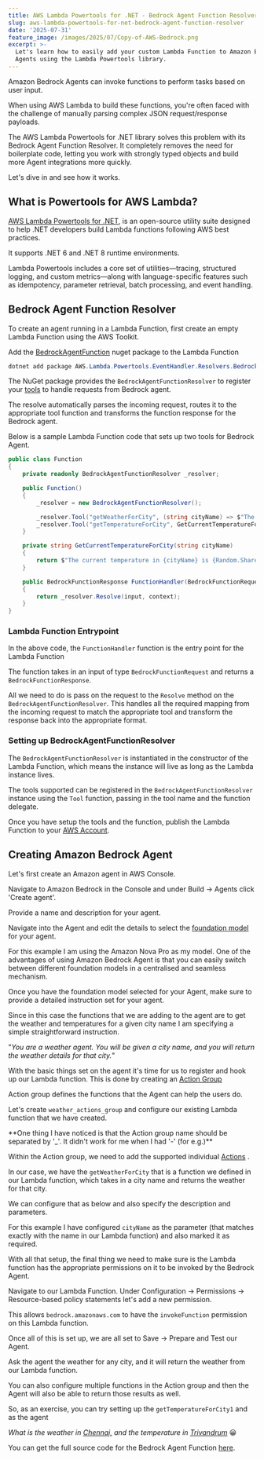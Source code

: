 ```yaml
---
title: AWS Lambda Powertools for .NET - Bedrock Agent Function Resolver
slug: aws-lambda-powertools-for-net-bedrock-agent-function-resolver
date: '2025-07-31'
feature_image: /images/2025/07/Copy-of-AWS-Bedrock.png
excerpt: >-
  Let's learn how to easily add your custom Lambda Function to Amazon Bedrock
  Agents using the Lambda Powertools library.
---
```

Amazon Bedrock Agents can invoke functions to perform tasks based on user input.

When using AWS Lambda to build these functions, you're often faced with the challenge of manually parsing complex JSON request/response payloads.

<EmbedCard src="https:/www.youtube.com/embed/-0ivGo5iKvY?feature=oembed" title="Getting Started with Bedrock Agent Function in AWS Lambda (.NET) | AI on AWS" />

The AWS Lambda Powertools for .NET library solves this problem with its Bedrock Agent Function Resolver. It completely removes the need for boilerplate code, letting you work with strongly typed objects and build more Agent integrations more quickly.

Let's dive in and see how it works.

## What is Powertools for AWS Lambda?

[AWS Lambda Powertools for .NET](https:/docs.powertools.aws.dev/lambda/dotnet/), is an open-source utility suite designed to help .NET developers build Lambda functions following AWS best practices.

It supports .NET 6 and .NET 8 runtime environments.

Lambda Powertools includes a core set of utilities—tracing, structured logging, and custom metrics—along with language-specific features such as idempotency, parameter retrieval, batch processing, and event handling.

<BookmarkCard href="https:/www.youtube.com/playlist?list=PL59L9XrzUa-lVIngBF1OTG1Wxy56_esQB" title="AWS Lambda Powertools" description="Powertools for AWS Lambda (.NET) is a suite of utilities for AWS Lambda functions to ease the adoption of best practices such as tracing, structured logging,…" icon="/images/icon/favicon_144x144.png" />

## Bedrock Agent Function Resolver

To create an agent running in a Lambda Function, first create an empty Lambda Function using the AWS Toolkit.

<BookmarkCard href="/blog/aws-lambda-dotnet-developer/" title="AWS Lambda For The .NET Developer" description="This blog post is a collection of other posts that covers various aspects of AWS Lambda and other services you can integrate with when building serverless applications on Lambda." icon="/images/icon/logo-512x512-24.png" />

Add the [BedrockAgentFunction](https:/www.nuget.org/packages/AWS.Lambda.Powertools.EventHandler.Resolvers.BedrockAgentFunction) nuget package to the Lambda Function

```powershell
dotnet add package AWS.Lambda.Powertools.EventHandler.Resolvers.BedrockAgentFunction
```

The NuGet package provides the `BedrockAgentFunctionResolver` to register your [tools](https:/docs.aws.amazon.com/bedrock/latest/userguide/tool-use.html) to handle requests from Bedrock agent.

The resolve automatically parses the incoming request, routes it to the appropriate tool function and transforms the function response for the Bedrock agent.

Below is a sample Lambda Function code that sets up two tools for Bedrock Agent.

```csharp
public class Function
{
    private readonly BedrockAgentFunctionResolver _resolver;

    public Function()
    {
        _resolver = new BedrockAgentFunctionResolver();

        _resolver.Tool("getWeatherForCity", (string cityName) => $"The weather in {cityName} is sunny");
        _resolver.Tool("getTemperatureForCity", GetCurrentTemperatureForCity);
    }

    private string GetCurrentTemperatureForCity(string cityName)
    {
        return $"The current temperature in {cityName} is {Random.Shared.Next(-20, 50)} °C";
    }

    public BedrockFunctionResponse FunctionHandler(BedrockFunctionRequest input, ILambdaContext context)
    {
        return _resolver.Resolve(input, context);
    }
}
```

### Lambda Function Entrypoint

In the above code, the `FunctionHandler` function is the entry point for the Lambda Function

The function takes in an input of type `BedrockFunctionRequest` and returns a `BedrockFunctionResponse`.

All we need to do is pass on the request to the `Resolve` method on the `BedrockAgentFunctionResolver`. This handles all the required mapping from the incoming request to match the appropriate tool and transform the response back into the appropriate format.

### Setting up BedrockAgentFunctionResolver

The `BedrockAgentFunctionResolver` is instantiated in the constructor of the Lambda Function, which means the instance will live as long as the Lambda instance lives.

<BookmarkCard href="/blog/lambda-lifecycle-and-net/" title="Why Should You Care About Lambda Lifecycle As A .NET Developer?" description="The Lambda Lifecycle affects the way we write out Function code. Learn some of the dos and don’ts when building Lambda Functions in .NET because of how Lambda initializes the Function classes." icon="/images/icon/logo-512x512-25.png" />

The tools supported can be registered in the `BedrockAgentFunctionResolver` instance using the `Tool` function, passing in the tool name and the function delegate.

Once you have setup the tools and the function, publish the Lambda Function to your [AWS Account](/blog/amazon-credentials-dotnet/).

## Creating Amazon Bedrock Agent

Let's first create an Amazon agent in AWS Console.

Navigate to Amazon Bedrock in the Console and under Build → Agents click 'Create agent'.

Provide a name and description for your agent.

<ImageCard src="/images/2025/07/image-1.png" alt="" />

Navigate into the Agent and edit the details to select the [foundation model](https:/docs.aws.amazon.com/bedrock/latest/userguide/models-supported.html) for your agent.

For this example I am using the Amazon Nova Pro as my model. One of the advantages of using Amazon Bedrock Agent is that you can easily switch between different foundation models in a centralised and seamless mechanism.

<ImageCard src="/images/2025/07/image-3.png" alt="" />

Once you have the foundation model selected for your Agent, make sure to provide a detailed instruction set for your agent.

Since in this case the functions that we are adding to the agent are to get the weather and temperatures for a given city name I am specifying a simple straightforward instruction.

"_You are a weather agent. You will be given a city name, and you will return the weather details for that city._"

<ImageCard src="/images/2025/07/image-4.png" alt="" />

With the basic things set on the agent it's time for us to register and hook up our Lambda function. This is done by creating an [Action Group](https:/docs.aws.amazon.com/bedrock/latest/userguide/agents-action-create.html)

Action group defines the functions that the Agent can help the users do.

<ImageCard src="/images/2025/07/image-5.png" alt="" />

Let's create `weather_actions_group` and configure our existing Lambda function that we have created.

<Callout type="warning">
  **One thing I have noticed is that the Action group name should be separated by '_'. It didn't work for me when I had '-' (for e.g.)**
</Callout>

Within the Action group, we need to add the supported individual [Actions](https:/docs.aws.amazon.com/bedrock/latest/userguide/action-define.html) .

In our case, we have the `getWeatherForCity` that is a function we defined in our Lambda function, which takes in a city name and returns the weather for that city.

We can configure that as below and also specify the description and parameters.

For this example I have configured `cityName` as the parameter (that matches exactly with the name in our Lambda function) and also marked it as required.

<ImageCard src="/images/2025/07/image-7.png" alt="" />

With all that setup, the final thing we need to make sure is the Lambda function has the appropriate permissions on it to be invoked by the Bedrock Agent.

Navigate to our Lambda Function. Under Configuration → Permissions → Resource-based policy statements let's add a new permission.

<ImageCard src="/images/2025/07/image-8.png" alt="" />

This allows `bedrock.amazonaws.com` to have the `invokeFunction` permission on this Lambda function.

<ImageCard src="/images/2025/07/image-9.png" alt="" />

Once all of this is set up, we are all set to Save → Prepare and Test our Agent.

<ImageCard src="/images/2025/07/image-11.png" alt="" />

Ask the agent the weather for any city, and it will return the weather from our Lambda function.

You can also configure multiple functions in the Action group and then the Agent will also be able to return those results as well.

So, as an exercise, you can try setting up the `getTemperatureForCity1` and as the agent

_What is the weather in_ [_Chennai,_](https:/en.wikipedia.org/wiki/Chennai) _and the temperature in_ [_Trivandrum_](https:/en.wikipedia.org/wiki/Thiruvananthapuram) 😀

You can get the full source code for the Bedrock Agent Function [here](https:/github.com/rahulpnath/youtube-samples/tree/main/MyBedrockFunction).

